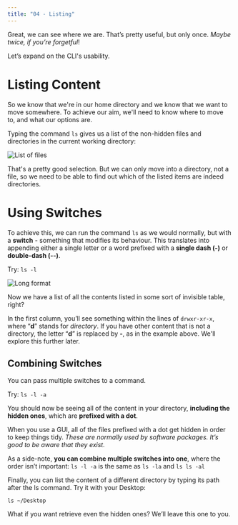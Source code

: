```yaml
---
title: "04 - Listing"
---
```


Great, we can see where we are. That’s pretty useful, but only once. *Maybe twice, if you’re forgetful*!

Let’s expand on the CLI's usability.


# Listing Content

So we know that we're in our home directory and we know that we want to move somewhere. To achieve our aim, we'll need to know where to move to, and what our options are.

Typing the command `ls` gives us a list of the non-hidden files and directories in the current working directory:

![List of files](https://s3.eu-west-2.amazonaws.com/mcrcodes/precourse-images/cli/3-ls.png)

That's a pretty good selection. But we can only move into a directory, not a file, so we need to be able to find out which of the listed items are indeed directories.


# Using Switches

To achieve this, we can run the command `ls` as we would normally, but with a **switch** - something that modifies its behaviour. This translates into appending either a single letter or a word prefixed with a **single dash (-)** or **double-dash (--)**.

Try: `ls -l`

![Long format](https://s3.eu-west-2.amazonaws.com/mcrcodes/precourse-images/cli/4-ls-long.png)

Now we have a list of all the contents listed in some sort of invisible table, right?

In the first column, you’ll see something within the lines of `drwxr-xr-x`, where “**d**” stands for *directory*. If you have other content that is not a directory, the letter “**d**” is replaced by **-**, as in the example above. We'll explore this further later.

## Combining Switches

You can pass multiple switches to a command.

Try: `ls -l -a`

You should now be seeing all of the content in your directory, **including the hidden ones**, which are **prefixed with a dot**.

When you use a GUI, all of the files prefixed with a dot get hidden in order to keep things tidy. *These are normally used by software packages. It’s good to be aware that they exist.*

As a side-note, **you can combine multiple switches into one**, where the order isn’t important:
`ls -l -a` is the same as `ls -la` and `ls ls -al`

Finally, you can list the content of a different directory by typing its path after the ls command. Try it with your Desktop:

`ls ~/Desktop`

What if you want retrieve even the hidden ones? We’ll leave this one to you.